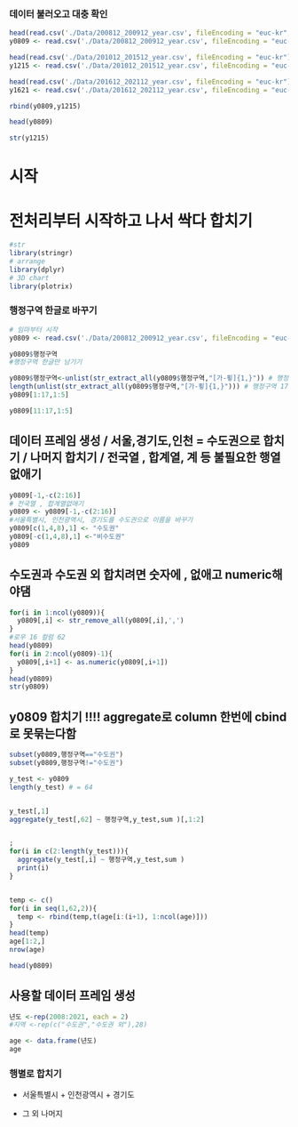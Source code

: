 ### 데이터 불러오고 대충 확인

```r
head(read.csv('./Data/200812_200912_year.csv', fileEncoding = "euc-kr", header = T))
y0809 <- read.csv('./Data/200812_200912_year.csv', fileEncoding = "euc-kr", header = T)
```

```r
head(read.csv('./Data/201012_201512_year.csv', fileEncoding = "euc-kr"))
y1215 <- read.csv('./Data/201012_201512_year.csv', fileEncoding = "euc-kr")
```

```r
head(read.csv('./Data/201612_202112_year.csv', fileEncoding = "euc-kr"))
y1621 <- read.csv('./Data/201612_202112_year.csv', fileEncoding = "euc-kr")
```

```r
rbind(y0809,y1215)

head(y0809)
```

```r
str(y1215)
```

# 시작

# 전처리부터 시작하고 나서 싹다 합치기

```r
#str
library(stringr)
# arrange
library(dplyr)
# 3D chart
library(plotrix)
```

### 행정구역 한글로 바꾸기

```r
# 임마부터 시작 
y0809 <- read.csv('./Data/200812_200912_year.csv', fileEncoding = "euc-kr", header = T)

y0809$행정구역
#행정구역 한글만 남기기 

y0809$행정구역<-unlist(str_extract_all(y0809$행정구역,"[가-횧]{1,}")) # 행정구역 바꾸기
length(unlist(str_extract_all(y0809$행정구역,"[가-횧]{1,}"))) # 행정구역 17개 확인
y0809[1:17,1:5]
```

```r
y0809[11:17,1:5]
```

## 데이터 프레임 생성 / 서울,경기도,인천 = 수도권으로 합치기 / 나머지 합치기 / 전국열 , 합계열, 계 등 불필요한 행열 없애기

```r
y0809[-1,-c(2:16)] 
# 전국열 , 합계열없애기
y0809 <- y0809[-1,-c(2:16)] 
#서울특별시, 인천광역시, 경기도를 수도권으로 이름을 바꾸기
y0809[c(1,4,8),1] <- "수도권"
y0809[-c(1,4,8),1] <-"비수도권"
y0809
```

## 수도권과 수도권 외 합치려면 숫자에 , 없애고 numeric해야댐

```r
for(i in 1:ncol(y0809)){
  y0809[,i] <- str_remove_all(y0809[,i],',') 
}
#로우 16 컬럼 62
head(y0809)
for(i in 2:ncol(y0809)-1){
  y0809[,i+1] <- as.numeric(y0809[,i+1])
}
head(y0809)
str(y0809)
```

## y0809 합치기 !!!! aggregate로 column 한번에 cbind로 못묶는다함

```r
subset(y0809,행정구역=="수도권")
subset(y0809,행정구역!="수도권")

y_test <- y0809
length(y_test) # = 64


y_test[,1]
aggregate(y_test[,62] ~ 행정구역,y_test,sum )[,1:2]


;
for(i in c(2:length(y_test))){
  aggregate(y_test[,i] ~ 행정구역,y_test,sum )
  print(i)
}


temp <- c()
for(i in seq(1,62,2)){
  temp <- rbind(temp,t(age[i:(i+1), 1:ncol(age)]))
}
head(temp)
age[1:2,]
nrow(age)
```

```r
head(y0809)
```

## 사용할 데이터 프레임 생성

```r
년도 <-rep(2008:2021, each = 2)
#지역 <-rep(c("수도권","수도권 외"),28)

age <- data.frame(년도)
age
```

### 행별로 합치기

-   서울특별시 + 인천광역시 + 경기도

-   그 외 나머지
